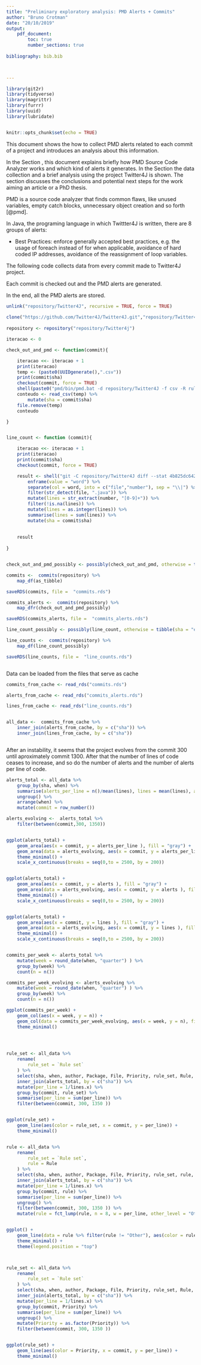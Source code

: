 ```yaml
---
title: "Preliminary exploratory analysis: PMD Alerts + Commits"
author: "Bruno Crotman"
date: "20/10/2019"
output: 
    pdf_document:
        toc: true
        number_sections: true
  
bibliography: bib.bib

    

---
```


```r

library(git2r)
library(tidyverse)
library(magrittr)
library(furrr)
library(uuid)
library(lubridate)


knitr::opts_chunk$set(echo = TRUE)
```

\section{Introduction}

This document shows the how to collect PMD alerts related to each commit of a project and introduces an analysis about this information.

In the Section \ref{PMD}, this document explains briefly how PMD Source Code Analyzer works and which kind of alerts it generates. In the Section \ref{prelim} the data collection and a brief analysis using the project Twitter4J is shown. The section \ref{conclusion} discusses the conclusions and potential next steps for the work aiming an article or a PhD thesis.

\section{PMD Alerts}\label{PMD}

PMD is a source code analyzer that finds common flaws, like unused variables, empty catch blocks, unnecessary object creation and so forth [@pmd].

In Java, the programing language in which Twittter4J is written, there are 8 groups of alerts: 

* Best Practices: enforce generally accepted best practices, e.g. the usage of foreach instead of for when applicable, avoidance of hard coded IP addresses, avoidance of the reassignment of loop variables.

\section{Preliminary analysis}\label{prelim} 


\subsection{Collecting Data}\label{collect}


The following code collects data from every commit made to Twitter4J project.

Each commit is checked out and the PMD alerts are generated.

In the end, all the PMD alerts are stored. 


```r



unlink("repository/Twitter4J", recursive = TRUE, force = TRUE)
  
clone("https://github.com/Twitter4J/Twitter4J.git","repository/Twitter4J")
 
repository <- repository("repository/Twitter4j")

iteracao <- 0

check_out_and_pmd <- function(commit){

    iteracao <<- iteracao + 1
    print(iteracao)
    temp <- (paste0(UUIDgenerate(),".csv"))
    print(commit$sha)    
    checkout(commit, force = TRUE)    
    shell(paste0("pmd/bin/pmd.bat -d repository/Twitter4J -f csv -R rulesets/java/quickstart.xml -cache cache -reportfile ", temp), shell = "PowerShell")
    conteudo <- read_csv(temp) %>% 
        mutate(sha = commit$sha)
    file.remove(temp)
    conteudo

}


line_count <- function (commit){

    iteracao <<- iteracao + 1
    print(iteracao)
    print(commit$sha)    
    checkout(commit, force = TRUE)    

    result <- shell("git -C repository/Twitter4J diff --stat 4b825dc642cb6eb9a060e54bf8d69288fbee4904", intern = TRUE ) %>% 
        enframe(value = "word") %>% 
        separate(col = word, into = c("file","number"), sep = "\\|") %>% 
        filter(str_detect(file, ".java")) %>% 
        mutate(lines = str_extract(number, "[0-9]+")) %>% 
        filter(!is.na(lines)) %>% 
        mutate(lines = as.integer(lines)) %>% 
        summarise(lines = sum(lines)) %>% 
        mutate(sha = commit$sha)
        
    
    result
    
}


check_out_and_pmd_possibly <- possibly(check_out_and_pmd, otherwise = tibble(sha = "erro"))

commits <-  commits(repository) %>%
    map_df(as_tibble)

saveRDS(commits, file =  "commits.rds")

commits_alerts <-  commits(repository) %>%
    map_dfr(check_out_and_pmd_possibly)

saveRDS(commits_alerts, file =  "commits_alerts.rds")

line_count_possibly <- possibly(line_count, otherwise = tibble(sha = "erro"))

line_counts <-  commits(repository) %>%
    map_df(line_count_possibly) 

saveRDS(line_counts, file =  "line_counts.rds")



```


Data can be loaded from the files that serve as cache


```r

commits_from_cache <- read_rds("commits.rds")

alerts_from_cache <- read_rds("commits_alerts.rds")

lines_from_cache <- read_rds("line_counts.rds")


all_data <-  commits_from_cache %>%  
    inner_join(alerts_from_cache, by = c("sha")) %>% 
    inner_join(lines_from_cache, by = c("sha")) 



```




\subsection{Evolution of the code size}


After an instability, it seems that the project evolves from the commit 300 until aproximately commit 1300. After that the number of lines of code ceases to increase, and so do the number of alerts and the number of alerts per line of code. 



```r



alerts_total <- all_data %>% 
    group_by(sha, when) %>% 
    summarise(alerts_per_line = n()/mean(lines), lines = mean(lines), alerts = n() ) %>% 
    ungroup() %>% 
    arrange(when) %>% 
    mutate(commit = row_number())

alerts_evolving <-  alerts_total %>% 
    filter(between(commit,300, 1350))


ggplot(alerts_total) +
    geom_area(aes(x = commit, y = alerts_per_line ), fill = "gray") +
    geom_area(data = alerts_evolving, aes(x = commit, y = alerts_per_line ), fill = "darkred") +
    theme_minimal() +
    scale_x_continuous(breaks = seq(0,to = 2500, by = 200))


ggplot(alerts_total) +
    geom_area(aes(x = commit, y = alerts ), fill = "gray") +
    geom_area(data = alerts_evolving, aes(x = commit, y = alerts ), fill = "darkred") +
    theme_minimal() +
    scale_x_continuous(breaks = seq(0,to = 2500, by = 200)) 


ggplot(alerts_total) +
    geom_area(aes(x = commit, y = lines ), fill = "gray") +
    geom_area(data = alerts_evolving, aes(x = commit, y = lines ), fill = "darkred") +
    theme_minimal() +
    scale_x_continuous(breaks = seq(0,to = 2500, by = 200))



```



```r

commits_per_week <- alerts_total %>% 
    mutate(week = round_date(when, "quarter") ) %>% 
    group_by(week) %>% 
    count(n = n())

commits_per_week_evolving <- alerts_evolving %>% 
    mutate(week = round_date(when, "quarter") ) %>% 
    group_by(week) %>% 
    count(n = n())

ggplot(commits_per_week) +
    geom_col(aes(x = week, y = n)) +
    geom_col(data = commits_per_week_evolving, aes(x = week, y = n), fill = "darkred") +
    theme_minimal()
    




```

\subsection{Types of alert}



```r

rule_set <- all_data %>% 
    rename(
        rule_set = `Rule set`
    ) %>% 
    select(sha, when, author, Package, File, Priority, rule_set, Rule, lines) %>% 
    inner_join(alerts_total, by = c("sha")) %>% 
    mutate(per_line = 1/lines.x) %>% 
    group_by(commit, rule_set) %>% 
    summarise(per_line = sum(per_line)) %>% 
    filter(between(commit, 300, 1350 ))


ggplot(rule_set) +
    geom_line(aes(color = rule_set, x = commit, y = per_line)) +
    theme_minimal()



```



```r

rule <- all_data %>% 
    rename(
        rule_set = `Rule set`,
        rule = Rule
    ) %>% 
    select(sha, when, author, Package, File, Priority, rule_set, rule, lines) %>% 
    inner_join(alerts_total, by = c("sha")) %>% 
    mutate(per_line = 1/lines.x) %>% 
    group_by(commit, rule) %>% 
    summarise(per_line = sum(per_line)) %>% 
    ungroup() %>% 
    filter(between(commit, 300, 1350 )) %>% 
    mutate(rule = fct_lump(rule, n = 8, w = per_line, other_level = "Other"))


ggplot() +
    geom_line(data = rule %>% filter(rule != "Other"), aes(color = rule, x = commit, y = per_line)) +
    theme_minimal() +
    theme(legend.position = "top") 




```


```r

rule_set <- all_data %>% 
    rename(
        rule_set = `Rule set`
    ) %>% 
    select(sha, when, author, Package, File, Priority, rule_set, Rule, lines) %>% 
    inner_join(alerts_total, by = c("sha")) %>% 
    mutate(per_line = 1/lines.x) %>% 
    group_by(commit, Priority) %>% 
    summarise(per_line = sum(per_line)) %>% 
    ungroup() %>% 
    mutate(Priority = as.factor(Priority)) %>% 
    filter(between(commit, 300, 1350 ))


ggplot(rule_set) +
    geom_line(aes(color = Priority, x = commit, y = per_line)) +
    theme_minimal()



```


\section{Conclusions and next steps} \label{conclusion}

\section{References}


